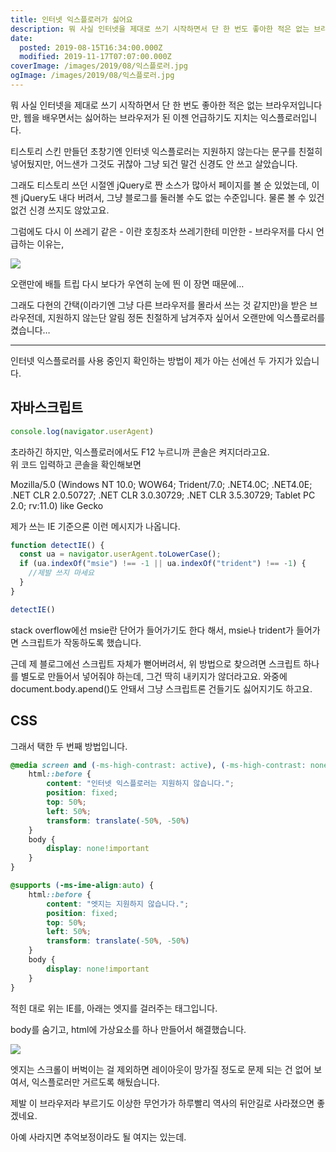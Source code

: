 ```yaml
---
title: 인터넷 익스플로러가 싫어요
description: 뭐 사실 인터넷을 제대로 쓰기 시작하면서 단 한 번도 좋아한 적은 없는 브라우저입니다만, 웹을 배우면서는 싫어하는 브라우저가 된 이젠 언급하기도 지치는 익스플로러입니다. 티스토리 스킨 만들던 초창기엔 인터넷 익스플로러는 지원하지 않는다는 문구를 친절히 넣어뒀지만, 어느샌가 그것도 귀찮아 그냥 되건 말건 신경도 안 쓰고 살았습니다. 그래도 티스토리 쓰던 시절엔 jQuery로 짠 소스가 많아서 페이지를 볼 순 있었는데,
date:
  posted: 2019-08-15T16:34:00.000Z
  modified: 2019-11-17T07:07:00.000Z
coverImage: /images/2019/08/익스플로러.jpg
ogImage: /images/2019/08/익스플로러.jpg
---
```


뭐 사실 인터넷을 제대로 쓰기 시작하면서 단 한 번도 좋아한 적은 없는 브라우저입니다만, 웹을 배우면서는 싫어하는 브라우저가 된 이젠 언급하기도 지치는 익스플로러입니다.

티스토리 스킨 만들던 초창기엔 인터넷 익스플로러는 지원하지 않는다는 문구를 친절히 넣어뒀지만, 어느샌가 그것도 귀찮아 그냥 되건 말건 신경도 안 쓰고 살았습니다.

그래도 티스토리 쓰던 시절엔 jQuery로 짠 소스가 많아서 페이지를 볼 순 있었는데, 이젠 jQuery도 내다 버려서, 그냥 블로그를 둘러볼 수도 없는 수준입니다. 물론 볼 수 있건 없건 신경 쓰지도 않았고요.

그럼에도 다시 이 쓰레기 같은 - 이란 호칭조차 쓰레기한테 미안한 - 브라우저를 다시 언급하는 이유는,

![](/images/2019/08/익스플로러.jpg)

오랜만에 배틀 트립 다시 보다가 우연히 눈에 띈 이 장면 때문에…

그래도 다현의 간택(이라기엔 그냥 다른 브라우저를 몰라서 쓰는 것 같지만)을 받은 브라우전데, 지원하지 않는단 알림 정돈 친절하게 남겨주자 싶어서 오랜만에 익스플로러를 켰습니다…

---

인터넷 익스플로러를 사용 중인지 확인하는 방법이 제가 아는 선에선 두 가지가 있습니다.

## 자바스크립트

```js
console.log(navigator.userAgent)
```

초라하긴 하지만, 익스플로러에서도 F12 누르니까 콘솔은 켜지더라고요.  
위 코드 입력하고 콘솔을 확인해보면

Mozilla/5.0 (Windows NT 10.0; WOW64; Trident/7.0; .NET4.0C; .NET4.0E; .NET CLR 2.0.50727; .NET CLR 3.0.30729; .NET CLR 3.5.30729; Tablet PC 2.0; rv:11.0) like Gecko

제가 쓰는 IE 기준으론 이런 메시지가 나옵니다.

```js
function detectIE() {
  const ua = navigator.userAgent.toLowerCase();
  if (ua.indexOf("msie") !== -1 || ua.indexOf("trident") !== -1) {
    //제발 쓰지 마세요
  }
}

detectIE()
```

stack overflow에선 msie란 단어가 들어가기도 한다 해서, msie나 trident가 들어가면 스크립트가 작동하도록 했습니다.

근데 제 블로그에선 스크립트 자체가 뻗어버려서, 위 방법으로 찾으려면 스크립트 하나를 별도로 만들어서 넣어줘야 하는데, 그건 딱히 내키지가 않더라고요. 와중에 document.body.apend()도 안돼서 그냥 스크립트론 건들기도 싫어지기도 하고요.

## CSS

그래서 택한 두 번째 방법입니다.

```css
@media screen and (-ms-high-contrast: active), (-ms-high-contrast: none) {
    html::before {
        content: "인터넷 익스플로러는 지원하지 않습니다.";
        position: fixed;
        top: 50%;
        left: 50%;
        transform: translate(-50%, -50%)
    }
    body {
        display: none!important
    }
}

@supports (-ms-ime-align:auto) {
    html::before {
        content: "엣지는 지원하지 않습니다.";
        position: fixed;
        top: 50%;
        left: 50%;
        transform: translate(-50%, -50%)
    }
    body {
        display: none!important
    }
}
```

적힌 대로 위는 IE를, 아래는 엣지를 걸러주는 태그입니다.

body를 숨기고, html에 가상요소를 하나 만들어서 해결했습니다.

![](/images/2019/08/쓰지마세요.png)

엣지는 스크롤이 버벅이는 걸 제외하면 레이아웃이 망가질 정도로 문제 되는 건 없어 보여서, 익스플로러만 거르도록 해뒀습니다.

제발 이 브라우저라 부르기도 이상한 무언가가 하루빨리 역사의 뒤안길로 사라졌으면 좋겠네요.

아예 사라지면 추억보정이라도 될 여지는 있는데.